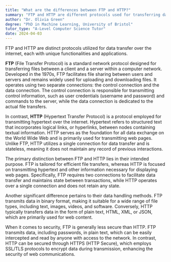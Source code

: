 ```yaml
---
title: "What are the differences between FTP and HTTP?"
summary: "FTP and HTTP are different protocols used for transferring data over the internet, with distinct functionalities and uses."
author: "Dr. Olivia Green"
degree: "PhD in Machine Learning, University of Bristol"
tutor_type: "A-Level Computer Science Tutor"
date: 2024-04-03
---
```


FTP and HTTP are distinct protocols utilized for data transfer over the internet, each with unique functionalities and applications.

**FTP** (File Transfer Protocol) is a standard network protocol designed for transferring files between a client and a server within a computer network. Developed in the 1970s, FTP facilitates file sharing between users and servers and remains widely used for uploading and downloading files. It operates using two separate connections: the control connection and the data connection. The control connection is responsible for transmitting control information, such as user credentials (username and password) and commands to the server, while the data connection is dedicated to the actual file transfers.

In contrast, **HTTP** (Hypertext Transfer Protocol) is a protocol employed for transmitting hypertext over the internet. Hypertext refers to structured text that incorporates logical links, or hyperlinks, between nodes containing textual information. HTTP serves as the foundation for all data exchange on the World Wide Web and is primarily used for transmitting web pages. Unlike FTP, HTTP utilizes a single connection for data transfer and is stateless, meaning it does not maintain any record of previous interactions.

The primary distinction between FTP and HTTP lies in their intended purpose. FTP is tailored for efficient file transfers, whereas HTTP is focused on transmitting hypertext and other information necessary for displaying web pages. Specifically, FTP requires two connections to facilitate data transfer and maintains state between transactions, while HTTP operates over a single connection and does not retain any state.

Another significant difference pertains to their data handling methods. FTP transmits data in binary format, making it suitable for a wide range of file types, including text, images, videos, and software. Conversely, HTTP typically transfers data in the form of plain text, HTML, XML, or JSON, which are primarily used for web content.

When it comes to security, FTP is generally less secure than HTTP. FTP transmits data, including passwords, in plain text, which can be easily intercepted and read by anyone with access to the network. In contrast, HTTP can be secured through HTTPS (HTTP Secure), which employs SSL/TLS protocols to encrypt data during transmission, enhancing the security of web communications.
    